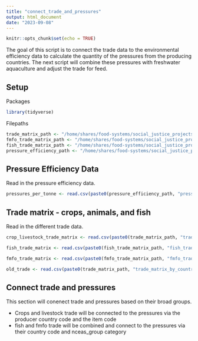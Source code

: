 ```yaml
---
title: "connect_trade_and_pressures"
output: html_document
date: "2023-09-08"
---
```


```r
knitr::opts_chunk$set(echo = TRUE)
```

The goal of this script is to connect the trade data to the environmental efficiency data to calculate the quantity of the pressures from the producing countries. The next script will combine these pressures with freshwater aquaculture and adjust the trade for feed.

## Setup
Packages
```r
library(tidyverse)

```


Filepaths
```r
trade_matrix_path <- "/home/shares/food-systems/social_justice_projects/food_trade_pressures/output_data/01b_calc_trade_matrix_2017/"
fmfo_trade_matrix_path <- "/home/shares/food-systems/social_justice_projects/food_trade_pressures/output_data/01e_allocate_unknown_trade_fmfo_consumption/"
fish_trade_matrix_path <- "/home/shares/food-systems/social_justice_projects/food_trade_pressures/output_data/01c_allocate_unknown_trade_fish_consumption/"
pressure_efficiency_path <- "/home/shares/food-systems/social_justice_projects/food_trade_pressures/output_data/02a_efficiencies_data_prep/"
```

## Pressure Efficiency Data
Read in the pressure efficiency data. 
```r
pressures_per_tonne <- read.csv(paste0(pressure_efficiency_path, "pressures_per_tonne.csv"))

```

## Trade matrix - crops, animals, and fish
Read in the different trade data.
```r
crop_livestock_trade_matrix <- read.csv(paste0(trade_matrix_path, "trade_matrix_by_country_of_origin_2015_2019_import.csv"))

fish_trade_matrix <- read.csv(paste0(fish_trade_matrix_path, "fish_trade_matrix_w_unknowns_allocated.csv"))

fmfo_trade_matrix <- read.csv(paste0(fmfo_trade_matrix_path, "fmfo_trade_matrix_w_unknowns_allocated.csv"))

old_trade <- read.csv(paste0(trade_matrix_path, "trade_matrix_by_country_of_origin_2017_import.csv"))
```

## Connect trade and pressures
This section will conenect trade and pressures based on their broad groups. 

- Crops and livestock trade will be connected to the pressures via the producer country code and the item code
- fish and fmfo trade will be combined and connect to the pressures via their country code and nceas_group category
